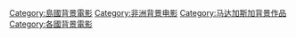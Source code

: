 {{DEFAULTSORT:Madagascar}}
[[Category:島國背景電影|Category:島國背景電影]]
[[Category:非洲背景电影|Category:非洲背景电影]]
[[Category:马达加斯加背景作品|Category:马达加斯加背景作品]]
[[Category:各國背景電影|Category:各國背景電影]]
